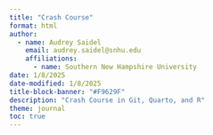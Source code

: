 ```yaml
---
title: "Crash Course"
format: html
author: 
  - name: Audrey Saidel
    email: audrey.saidel@snhu.edu
    affiliations: 
      - name: Southern New Hampshire University
date: 1/8/2025
date-modified: 1/8/2025
title-block-banner: "#F9629F"
description: "Crash Course in Git, Quarto, and R"
theme: journal
toc: true
---
```

```r

```

